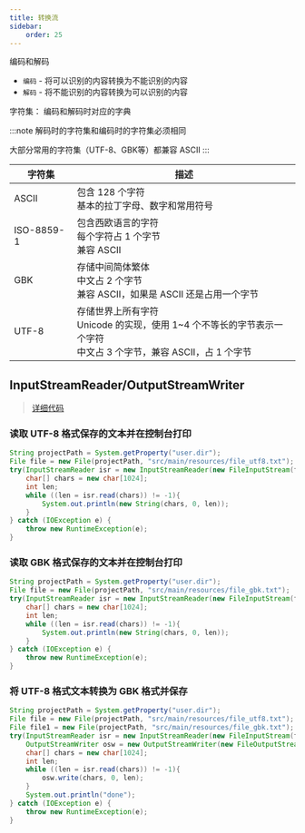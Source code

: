 ```yaml
---
title: 转换流
sidebar:
    order: 25
---
```


编码和解码

- `编码` - 将可以识别的内容转换为不能识别的内容
- `解码` - 将不能识别的内容转换为可以识别的内容

字符集： 编码和解码时对应的字典

:::note
解码时的字符集和编码时的字符集必须相同

大部分常用的字符集（UTF-8、GBK等）都兼容 ASCII
:::

| 字符集     | 描述                                                                                                                    |
| ---------- | ----------------------------------------------------------------------------------------------------------------------- |
| ASCII      | 包含 128 个字符<br/>基本的拉丁字母、数字和常用符号                                                                      |
| ISO-8859-1 | 包含西欧语言的字符<br/>每个字符占 1 个字节<br/>兼容 ASCII                                                               |
| GBK        | 存储中间简体繁体<br/>中文占 2 个字节<br/>兼容 ASCII，如果是 ASCII 还是占用一个字节                                      |
| UTF-8      | 存储世界上所有字符<br/>Unicode 的实现，使用 1~4 个不等长的字节表示一个字符<br/>中文占 3 个字节，兼容 ASCII，占 1 个字节 |

## InputStreamReader/OutputStreamWriter

> [详细代码](https://github.com/follow1123/java-basics/blob/main/src/main/java/cn/y/java/io/transform/EncodeDecodeTest.java)

### 读取 UTF-8 格式保存的文本并在控制台打印

```java "StandardCharsets.UTF_8"
String projectPath = System.getProperty("user.dir");
File file = new File(projectPath, "src/main/resources/file_utf8.txt");
try(InputStreamReader isr = new InputStreamReader(new FileInputStream(file), StandardCharsets.UTF_8)){
    char[] chars = new char[1024];
    int len;
    while ((len = isr.read(chars)) != -1){
        System.out.println(new String(chars, 0, len));
    }
} catch (IOException e) {
    throw new RuntimeException(e);
}
```

### 读取 GBK 格式保存的文本并在控制台打印

```java "Charset.forName("gbk")"
String projectPath = System.getProperty("user.dir");
File file = new File(projectPath, "src/main/resources/file_gbk.txt");
try(InputStreamReader isr = new InputStreamReader(new FileInputStream(file), Charset.forName("gbk"))){
    char[] chars = new char[1024];
    int len;
    while ((len = isr.read(chars)) != -1){
        System.out.println(new String(chars, 0, len));
    }
} catch (IOException e) {
    throw new RuntimeException(e);
}
```

### 将 UTF-8 格式文本转换为 GBK 格式并保存

```java "StandardCharsets.UTF_8" "Charset.forName("gbk")"
String projectPath = System.getProperty("user.dir");
File file = new File(projectPath, "src/main/resources/file_utf8.txt");
File file1 = new File(projectPath, "src/main/resources/file_gbk.txt");
try(InputStreamReader isr = new InputStreamReader(new FileInputStream(file), StandardCharsets.UTF_8);
    OutputStreamWriter osw = new OutputStreamWriter(new FileOutputStream(file1), Charset.forName("gbk"))) {
    char[] chars = new char[1024];
    int len;
    while ((len = isr.read(chars)) != -1){
        osw.write(chars, 0, len);
    }
    System.out.println("done");
} catch (IOException e) {
    throw new RuntimeException(e);
}
```
